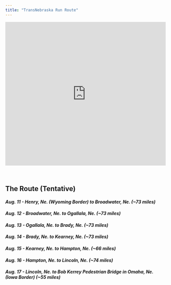 ```yaml
---
title: "TransNebraska Run Route"
---
```


<!-- Global site tag (gtag.js) - Google Analytics -->
<script async src="https://www.googletagmanager.com/gtag/js?id=UA-123245200-1"></script>
<script>
window.dataLayer = window.dataLayer || [];
function gtag(){dataLayer.push(arguments);}
gtag('js', new Date());

gtag('config', 'UA-123245200-1');
</script>

<iframe src="https://www.google.com/maps/embed?pb=!1m26!1m12!1m3!1d3078564.5838300986!2d-102.22740247397434!3d41.33041014512801!2m3!1f0!2f0!3f0!3m2!1i1024!2i768!4f13.1!4m11!3e2!4m3!3m2!1d42.001646199999996!2d-104.04968679999999!4m5!1s0x87938fbec72b8345%3A0x7ac7a8fab259a8df!2sBob+Kerrey+Pedestrian+Bridge.%2C+705+Riverfront+Dr%2C+Omaha%2C+NE+68102!3m2!1d41.265620299999995!2d-95.92227439999999!5e0!3m2!1sen!2sus!4v1532663360712" width="100%" height="450" frameborder="0" style="border:0" allowfullscreen></iframe>

<br/>

<h2>The Route (Tentative)</h2>

<h4><i>Aug. 11 - Henry, Ne. (Wyoming Border) to Broadwater, Ne. <b>(~73 miles)</b></i></h4>
<h4><i>Aug. 12 - Broadwater, Ne. to Ogallala, Ne. <b>(~73 miles)</b></i></h4>
<h4><i>Aug. 13 - Ogallala, Ne. to Brady, Ne. <b>(~73 miles)</b></i></h4>
<h4><i>Aug. 14 - Brady, Ne. to Kearney, Ne. <b>(~73 miles)</b></i></h4>
<h4><i>Aug. 15 - Kearney, Ne. to Hampton, Ne. <b>(~66 miles)</b></i></h4>
<h4><i>Aug. 16 - Hampton, Ne. to Lincoln, Ne. <b>(~74 miles)</b></i></h4>
<h4><i>Aug. 17 - Lincoln, Ne. to Bob Kerrey Pedestrian Bridge in Omaha, Ne. (Iowa Border) <b>(~55 miles)</b></i></h4>

